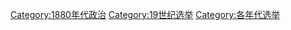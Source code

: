 [[Category:1880年代政治|Category:1880年代政治]]
[[Category:19世纪选举|Category:19世纪选举]]
[[Category:各年代选举|Category:各年代选举]]